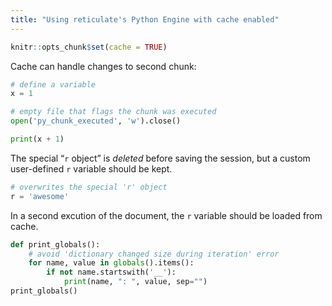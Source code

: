 ```yaml
---
title: "Using reticulate's Python Engine with cache enabled"
---
```


```r
knitr::opts_chunk$set(cache = TRUE)
```

Cache can handle changes to second chunk:

```python
# define a variable
x = 1

# empty file that flags the chunk was executed
open('py_chunk_executed', 'w').close()
```

```python
print(x + 1)
```

The special "`r` object" is _deleted_ before saving the session, but a custom
user-defined `r` variable should be kept.

```python
# overwrites the special 'r' object
r = 'awesome'
```

In a second excution of the document, the `r` variable should be loaded from cache.

```python
def print_globals():
    # avoid 'dictionary changed size during iteration' error
    for name, value in globals().items():
        if not name.startswith('__'):
            print(name, ": ", value, sep="")
print_globals()
```
